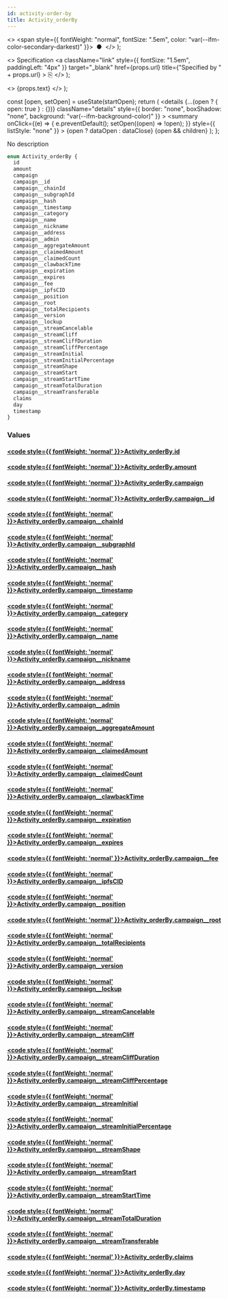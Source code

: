 ```yaml
---
id: activity-order-by
title: Activity_orderBy
---
```


<head>
  <meta content="noindex" name="robots" />
  <meta charset="utf-8" />
</head>

  <>
    <span style={{ fontWeight: "normal", fontSize: ".5em", color: "var(--ifm-color-secondary-darkest)" }}>
      &nbsp;●&nbsp;
    </span>
  </>
);

  <>
    Specification
    <a
      className="link"
      style={{ fontSize: "1.5em", paddingLeft: "4px" }}
      target="_blank"
      href={props.url}
      title={"Specified by " + props.url}
    >
      ⎘
    </a>
  </>
);

  <>
    <span className={props.class}>{props.text}</span>
  </>
);


  const [open, setOpen] = useState(startOpen);
  return (
    <details
      {...(open ? { open: true } : {})}
      className="details"
      style={{ border: "none", boxShadow: "none", background: "var(--ifm-background-color)" }}
    >
      <summary
        onClick={(e) => {
          e.preventDefault();
          setOpen((open) => !open);
        }}
        style={{ listStyle: "none" }}
      >
        {open ? dataOpen : dataClose}
      </summary>
      {open && children}
    </details>
  );
};

No description

```graphql
enum Activity_orderBy {
  id
  amount
  campaign
  campaign__id
  campaign__chainId
  campaign__subgraphId
  campaign__hash
  campaign__timestamp
  campaign__category
  campaign__name
  campaign__nickname
  campaign__address
  campaign__admin
  campaign__aggregateAmount
  campaign__claimedAmount
  campaign__claimedCount
  campaign__clawbackTime
  campaign__expiration
  campaign__expires
  campaign__fee
  campaign__ipfsCID
  campaign__position
  campaign__root
  campaign__totalRecipients
  campaign__version
  campaign__lockup
  campaign__streamCancelable
  campaign__streamCliff
  campaign__streamCliffDuration
  campaign__streamCliffPercentage
  campaign__streamInitial
  campaign__streamInitialPercentage
  campaign__streamShape
  campaign__streamStart
  campaign__streamStartTime
  campaign__streamTotalDuration
  campaign__streamTransferable
  claims
  day
  timestamp
}
```

### Values

#### [<code style={{ fontWeight: 'normal' }}>Activity_orderBy.<b>id</b></code>](#)

#### [<code style={{ fontWeight: 'normal' }}>Activity_orderBy.<b>amount</b></code>](#)

#### [<code style={{ fontWeight: 'normal' }}>Activity_orderBy.<b>campaign</b></code>](#)

#### [<code style={{ fontWeight: 'normal' }}>Activity_orderBy.<b>campaign\_\_id</b></code>](#)

#### [<code style={{ fontWeight: 'normal' }}>Activity_orderBy.<b>campaign\_\_chainId</b></code>](#)

#### [<code style={{ fontWeight: 'normal' }}>Activity_orderBy.<b>campaign\_\_subgraphId</b></code>](#)

#### [<code style={{ fontWeight: 'normal' }}>Activity_orderBy.<b>campaign\_\_hash</b></code>](#)

#### [<code style={{ fontWeight: 'normal' }}>Activity_orderBy.<b>campaign\_\_timestamp</b></code>](#)

#### [<code style={{ fontWeight: 'normal' }}>Activity_orderBy.<b>campaign\_\_category</b></code>](#)

#### [<code style={{ fontWeight: 'normal' }}>Activity_orderBy.<b>campaign\_\_name</b></code>](#)

#### [<code style={{ fontWeight: 'normal' }}>Activity_orderBy.<b>campaign\_\_nickname</b></code>](#)

#### [<code style={{ fontWeight: 'normal' }}>Activity_orderBy.<b>campaign\_\_address</b></code>](#)

#### [<code style={{ fontWeight: 'normal' }}>Activity_orderBy.<b>campaign\_\_admin</b></code>](#)

#### [<code style={{ fontWeight: 'normal' }}>Activity_orderBy.<b>campaign\_\_aggregateAmount</b></code>](#)

#### [<code style={{ fontWeight: 'normal' }}>Activity_orderBy.<b>campaign\_\_claimedAmount</b></code>](#)

#### [<code style={{ fontWeight: 'normal' }}>Activity_orderBy.<b>campaign\_\_claimedCount</b></code>](#)

#### [<code style={{ fontWeight: 'normal' }}>Activity_orderBy.<b>campaign\_\_clawbackTime</b></code>](#)

#### [<code style={{ fontWeight: 'normal' }}>Activity_orderBy.<b>campaign\_\_expiration</b></code>](#)

#### [<code style={{ fontWeight: 'normal' }}>Activity_orderBy.<b>campaign\_\_expires</b></code>](#)

#### [<code style={{ fontWeight: 'normal' }}>Activity_orderBy.<b>campaign\_\_fee</b></code>](#)

#### [<code style={{ fontWeight: 'normal' }}>Activity_orderBy.<b>campaign\_\_ipfsCID</b></code>](#)

#### [<code style={{ fontWeight: 'normal' }}>Activity_orderBy.<b>campaign\_\_position</b></code>](#)

#### [<code style={{ fontWeight: 'normal' }}>Activity_orderBy.<b>campaign\_\_root</b></code>](#)

#### [<code style={{ fontWeight: 'normal' }}>Activity_orderBy.<b>campaign\_\_totalRecipients</b></code>](#)

#### [<code style={{ fontWeight: 'normal' }}>Activity_orderBy.<b>campaign\_\_version</b></code>](#)

#### [<code style={{ fontWeight: 'normal' }}>Activity_orderBy.<b>campaign\_\_lockup</b></code>](#)

#### [<code style={{ fontWeight: 'normal' }}>Activity_orderBy.<b>campaign\_\_streamCancelable</b></code>](#)

#### [<code style={{ fontWeight: 'normal' }}>Activity_orderBy.<b>campaign\_\_streamCliff</b></code>](#)

#### [<code style={{ fontWeight: 'normal' }}>Activity_orderBy.<b>campaign\_\_streamCliffDuration</b></code>](#)

#### [<code style={{ fontWeight: 'normal' }}>Activity_orderBy.<b>campaign\_\_streamCliffPercentage</b></code>](#)

#### [<code style={{ fontWeight: 'normal' }}>Activity_orderBy.<b>campaign\_\_streamInitial</b></code>](#)

#### [<code style={{ fontWeight: 'normal' }}>Activity_orderBy.<b>campaign\_\_streamInitialPercentage</b></code>](#)

#### [<code style={{ fontWeight: 'normal' }}>Activity_orderBy.<b>campaign\_\_streamShape</b></code>](#)

#### [<code style={{ fontWeight: 'normal' }}>Activity_orderBy.<b>campaign\_\_streamStart</b></code>](#)

#### [<code style={{ fontWeight: 'normal' }}>Activity_orderBy.<b>campaign\_\_streamStartTime</b></code>](#)

#### [<code style={{ fontWeight: 'normal' }}>Activity_orderBy.<b>campaign\_\_streamTotalDuration</b></code>](#)

#### [<code style={{ fontWeight: 'normal' }}>Activity_orderBy.<b>campaign\_\_streamTransferable</b></code>](#)

#### [<code style={{ fontWeight: 'normal' }}>Activity_orderBy.<b>claims</b></code>](#)

#### [<code style={{ fontWeight: 'normal' }}>Activity_orderBy.<b>day</b></code>](#)

#### [<code style={{ fontWeight: 'normal' }}>Activity_orderBy.<b>timestamp</b></code>](#)
